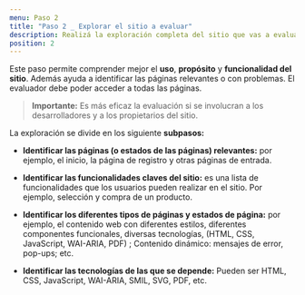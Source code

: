 ```yaml
---
menu: Paso 2
title: "Paso 2 _ Explorar el sitio a evaluar"
description: Realizá la exploración completa del sitio que vas a evaluar.
position: 2
---
```


Este paso permite comprender mejor el **uso**, **propósito** y **funcionalidad del sitio**. Además ayuda a identificar las páginas relevantes o con problemas. El evaluador debe poder acceder a todas las páginas.

> **Importante:** Es más eficaz la evaluación si se involucran a los  
>  desarrolladores y a los propietarios del sitio.

La exploración se divide en los siguiente **subpasos:**

- **Identificar las páginas (o estados de las páginas) relevantes:** por ejemplo, el inicio, la página de registro y otras páginas de entrada.

- **Identificar las funcionalidades claves del sitio:** es una lista de funcionalidades que los usuarios pueden realizar en el sitio. Por ejemplo, selección y compra de un producto.

- **Identificar los diferentes tipos de páginas y estados de página:** por ejemplo, el contenido web con diferentes estilos, diferentes componentes funcionales, diversas tecnologías, (HTML, CSS, JavaScript, WAI-ARIA, PDF) ; Contenido dinámico: mensajes de error, pop-ups; etc.

- **Identificar las tecnologías de las que se depende:** Pueden ser HTML, CSS, JavaScript, WAI-ARIA, SMIL, SVG, PDF, etc.
